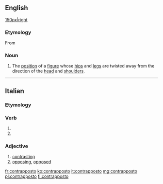 ==English==
{{wikipedia}}
[[file:David_von_Michelangelo.jpg|150px|right]]

===Etymology===
From {{etyl|it|en}}

===Noun===
{{en-noun|pl=contrapposto|pl2=contrapposti}}

# {{context|arts|lang=en}} The [[position]] of a [[figure]] whose [[hip]]s and [[leg]]s are twisted away from the direction of the [[head]] and [[shoulder]]s.

----

==Italian==

===Etymology===
{{prefix|contra|posto|lang=it}}

===Verb===
{{it-pp|contrappost}}

# {{past participle of|contrapporre|lang=it}}
# {{past participle of|contrapporsi|lang=it}}

===Adjective===
{{it-adj|contrappost}}

# [[contrasting]]
# [[opposing]], [[opposed]]

[[fr:contrapposto]]
[[ko:contrapposto]]
[[it:contrapposto]]
[[mg:contrapposto]]
[[pl:contrapposto]]
[[fi:contrapposto]]